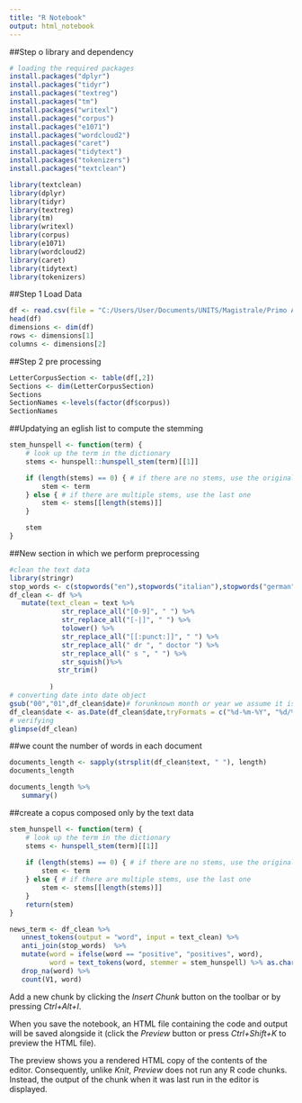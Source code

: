 ```yaml
---
title: "R Notebook"
output: html_notebook
---
```

##Step o library and dependency
```r
# loading the required packages
install.packages("dplyr")
install.packages("tidyr")
install.packages("textreg")
install.packages("tm")
install.packages("writexl")
install.packages("corpus")
install.packages("e1071")
install.packages("wordcloud2")
install.packages("caret")
install.packages("tidytext")
install.packages("tokenizers")
install.packages("textclean")

library(textclean)
library(dplyr)
library(tidyr)
library(textreg)
library(tm)
library(writexl)
library(corpus)
library(e1071)
library(wordcloud2)
library(caret)
library(tidytext)
library(tokenizers)
```

##Step 1 Load Data
```r
df <- read.csv(file = "C:/Users/User/Documents/UNITS/Magistrale/Primo Anno/1°semestre/Machine Learning/SvevoLetters/carteggiosvevo3.csv", sep = ";", header = TRUE)
head(df)
dimensions <- dim(df)
rows <- dimensions[1]
columns <- dimensions[2]
```
##Step 2 pre processing
```r
LetterCorpusSection <- table(df[,2])
Sections <- dim(LetterCorpusSection)
Sections
SectionNames <-levels(factor(df$corpus))
SectionNames
```
##Updatying an eglish list to compute the stemming
```r
stem_hunspell <- function(term) {
    # look up the term in the dictionary
    stems <- hunspell::hunspell_stem(term)[[1]]

    if (length(stems) == 0) { # if there are no stems, use the original term
        stem <- term
    } else { # if there are multiple stems, use the last one
        stem <- stems[[length(stems)]]
    }

    stem
}

```

##New section in which we perform preprocessing
```r
#clean the text data
library(stringr)
stop_words <- c(stopwords("en"),stopwords("italian"),stopwords("german"))
df_clean <- df %>% 
   mutate(text_clean = text %>% 
             str_replace_all("[0-9]", " ") %>% 
             str_replace_all("[-|]", " ") %>% 
             tolower() %>% 
             str_replace_all("[[:punct:]]", " ") %>% 
             str_replace_all(" dr ", " doctor ") %>% 
             str_replace_all(" s ", " ") %>%  
             str_squish()%>%
            str_trim()
             
          )
# converting date into date object
gsub("00","01",df_clean$date)# forunknown month or year we assume it is the first month and first year
df_clean$date <- as.Date(df_clean$date,tryFormats = c("%d-%m-%Y", "%d/%m/%Y"))
# verifying
glimpse(df_clean)
```

##we count the number of words in each document 
```r
documents_length <- sapply(strsplit(df_clean$text, " "), length)
documents_length

documents_length %>% 
   summary()
```

##create a copus composed only by the text data
```r
stem_hunspell <- function(term) {
    # look up the term in the dictionary
    stems <- hunspell_stem(term)[[1]]
    
    if (length(stems) == 0) { # if there are no stems, use the original term
        stem <- term
    } else { # if there are multiple stems, use the last one
        stem <- stems[[length(stems)]]
    }
    return(stem)
}

news_term <- df_clean %>% 
   unnest_tokens(output = "word", input = text_clean) %>% 
   anti_join(stop_words)  %>% 
   mutate(word = ifelse(word == "positive", "positives", word),
          word = text_tokens(word, stemmer = stem_hunspell) %>% as.character() ) %>% 
   drop_na(word) %>% 
   count(V1, word)

```
Add a new chunk by clicking the *Insert Chunk* button on the toolbar or by pressing *Ctrl+Alt+I*.

When you save the notebook, an HTML file containing the code and output will be saved alongside it (click the *Preview* button or press *Ctrl+Shift+K* to preview the HTML file).

The preview shows you a rendered HTML copy of the contents of the editor. Consequently, unlike *Knit*, *Preview* does not run any R code chunks. Instead, the output of the chunk when it was last run in the editor is displayed.
